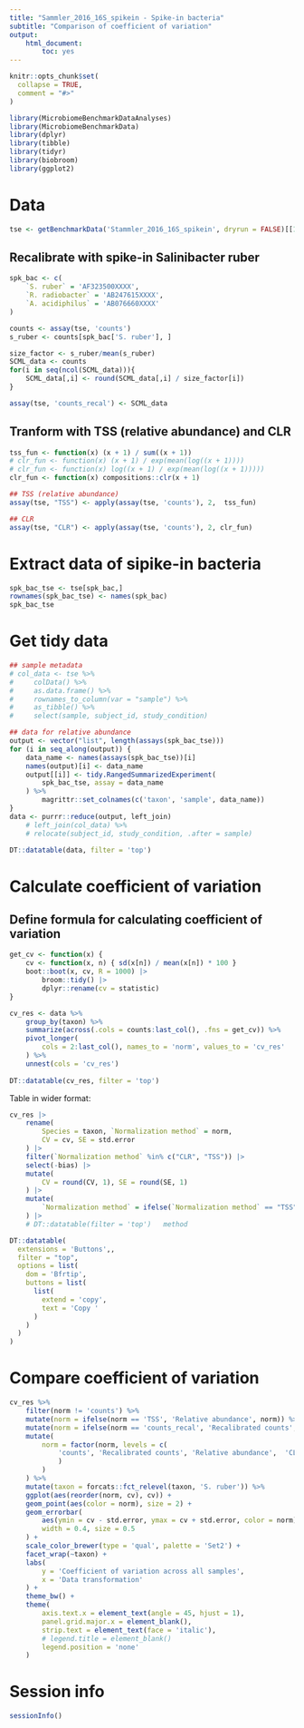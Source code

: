 ```yaml
---
title: "Sammler_2016_16S_spikein - Spike-in bacteria"
subtitle: "Comparison of coefficient of variation"
output:
    html_document:
        toc: yes
---
```


```r
knitr::opts_chunk$set(
  collapse = TRUE,
  comment = "#>"
)
```

```r
library(MicrobiomeBenchmarkDataAnalyses)
library(MicrobiomeBenchmarkData)
library(dplyr)
library(tibble)
library(tidyr)
library(biobroom)
library(ggplot2)
```


# Data

```r
tse <- getBenchmarkData('Stammler_2016_16S_spikein', dryrun = FALSE)[[1]]
```

## Recalibrate with spike-in Salinibacter ruber

```r
spk_bac <- c(
    `S. ruber` = 'AF323500XXXX', 
    `R. radiobacter` = 'AB247615XXXX',
    `A. acidiphilus` = 'AB076660XXXX'
)

counts <- assay(tse, 'counts')
s_ruber <- counts[spk_bac['S. ruber'], ]

size_factor <- s_ruber/mean(s_ruber)
SCML_data <- counts 
for(i in seq(ncol(SCML_data))){
    SCML_data[,i] <- round(SCML_data[,i] / size_factor[i])
}

assay(tse, 'counts_recal') <- SCML_data
```

## Tranform with TSS (relative abundance) and CLR

```r
tss_fun <- function(x) (x + 1) / sum((x + 1))
# clr_fun <- function(x) (x + 1) / exp(mean(log((x + 1))))
# clr_fun <- function(x) log((x + 1) / exp(mean(log((x + 1)))))
clr_fun <- function(x) compositions::clr(x + 1)

## TSS (relative abundance)
assay(tse, "TSS") <- apply(assay(tse, 'counts'), 2,  tss_fun)

## CLR
assay(tse, "CLR") <- apply(assay(tse, 'counts'), 2, clr_fun) 
```

# Extract data of sipike-in bacteria

```r
spk_bac_tse <- tse[spk_bac,]
rownames(spk_bac_tse) <- names(spk_bac)
spk_bac_tse
```

# Get tidy data

```r
## sample metadata
# col_data <- tse %>% 
#     colData() %>% 
#     as.data.frame() %>% 
#     rownames_to_column(var = "sample") %>% 
#     as_tibble() %>% 
#     select(sample, subject_id, study_condition)

## data for relative abundance
output <- vector("list", length(assays(spk_bac_tse)))
for (i in seq_along(output)) {
    data_name <- names(assays(spk_bac_tse))[i]
    names(output)[i] <- data_name
    output[[i]] <- tidy.RangedSummarizedExperiment(
        spk_bac_tse, assay = data_name
    ) %>% 
        magrittr::set_colnames(c('taxon', 'sample', data_name))
}
data <- purrr::reduce(output, left_join)
    # left_join(col_data) %>% 
    # relocate(subject_id, study_condition, .after = sample)

DT::datatable(data, filter = 'top')
```

# Calculate coefficient of variation

## Define formula for calculating coefficient of variation

```r
get_cv <- function(x) {
    cv <- function(x, n) { sd(x[n]) / mean(x[n]) * 100 } 
    boot::boot(x, cv, R = 1000) |>
        broom::tidy() |>
        dplyr::rename(cv = statistic)
} 
```

```r
cv_res <- data %>% 
    group_by(taxon) %>% 
    summarize(across(.cols = counts:last_col(), .fns = get_cv)) %>% 
    pivot_longer(
        cols = 2:last_col(), names_to = 'norm', values_to = 'cv_res' 
    ) %>% 
    unnest(cols = 'cv_res')
   
DT::datatable(cv_res, filter = 'top')     
```



Table in wider format:

```r
cv_res |> 
    rename(
        Species = taxon, `Normalization method` = norm,
        CV = cv, SE = std.error
    ) |> 
    filter(`Normalization method` %in% c("CLR", "TSS")) |> 
    select(-bias) |> 
    mutate(
        CV = round(CV, 1), SE = round(SE, 1)
    ) |> 
    mutate(
        `Normalization method` = ifelse(`Normalization method` == "TSS", "Relative abundance", `Normalization method`)
    ) |> 
    # DT::datatable(filter = 'top')   method

DT::datatable(
  extensions = 'Buttons',,
  filter = "top",
  options = list(
    dom = 'Bfrtip',
    buttons = list(
      list(
        extend = 'copy',
        text = 'Copy '
      )
    )
  )
)


```




# Compare coefficient of variation

```r
cv_res %>% 
    filter(norm != 'counts') %>%
    mutate(norm = ifelse(norm == 'TSS', 'Relative abundance', norm)) %>%
    mutate(norm = ifelse(norm == 'counts_recal', 'Recalibrated counts', norm)) %>%
    mutate(
        norm = factor(norm, levels = c(
            'counts', 'Recalibrated counts', 'Relative abundance',  'CLR'
            )
        )
    ) %>%
    mutate(taxon = forcats::fct_relevel(taxon, 'S. ruber')) %>% 
    ggplot(aes(reorder(norm, cv), cv)) +
    geom_point(aes(color = norm), size = 2) + 
    geom_errorbar(
        aes(ymin = cv - std.error, ymax = cv + std.error, color = norm),
        width = 0.4, size = 0.5
    ) +
    scale_color_brewer(type = 'qual', palette = 'Set2') +
    facet_wrap(~taxon) + 
    labs(
        y = 'Coefficient of variation across all samples',
        x = 'Data transformation'
    ) + 
    theme_bw() + 
    theme(
        axis.text.x = element_text(angle = 45, hjust = 1),
        panel.grid.major.x = element_blank(),
        strip.text = element_text(face = 'italic'),
        # legend.title = element_blank()
        legend.position = 'none'
    )
```

# Session info
```r
sessionInfo()
```
